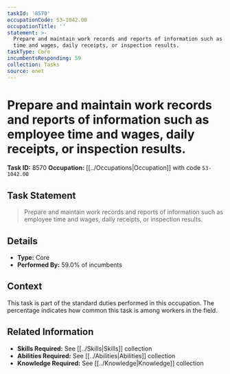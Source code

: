 ```yaml
---
taskId: '8570'
occupationCode: 53-1042.00
occupationTitle: ''
statement: >-
  Prepare and maintain work records and reports of information such as employee
  time and wages, daily receipts, or inspection results.
taskType: Core
incumbentsResponding: 59
collection: Tasks
source: onet
---
```

# Prepare and maintain work records and reports of information such as employee time and wages, daily receipts, or inspection results.

**Task ID:** 8570
**Occupation:** [[../Occupations|Occupation]] with code `53-1042.00`

## Task Statement

> Prepare and maintain work records and reports of information such as employee time and wages, daily receipts, or inspection results.

## Details

- **Type:** Core
- **Performed By:** 59.0% of incumbents

## Context

This task is part of the standard duties performed in this occupation. The percentage indicates how common this task is among workers in the field.

## Related Information

- **Skills Required:** See [[../Skills|Skills]] collection
- **Abilities Required:** See [[../Abilities|Abilities]] collection
- **Knowledge Required:** See [[../Knowledge|Knowledge]] collection
